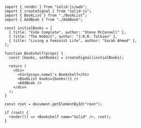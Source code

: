 ```tsx
import { render } from "solid-js/web";
import { createSignal } from "solid-js";
import { BookList } from "./BookList";
import { AddBook } from "./AddBook";

const initialBooks = [
  { title: "Code Complete", author: "Steve McConnell" },
  { title: "The Hobbit", author: "J.R.R. Tolkien" },
  { title: "Living a Feminist Life", author: "Sarah Ahmed" },
];

function Bookshelf(props) {
  const [books, setBooks] = createSignal(initialBooks);

  return (
    <div>
      <h1>{props.name}'s Bookshelf</h1>
      <BookList books={books()} />
      <AddBook />
    </div>
  );
}

const root = document.getElementById("root");

if (root) {
  render(() => <Bookshelf name="Solid" />, root);
}
```
